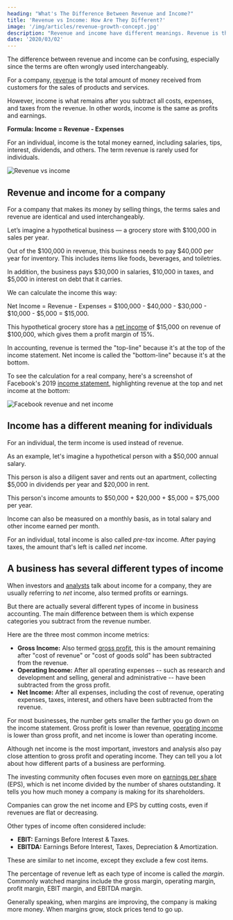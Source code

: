 ```yaml
---
heading: "What's The Difference Between Revenue and Income?"
title: 'Revenue vs Income: How Are They Different?'
image: '/img/articles/revenue-growth-concept.jpg'
description: "Revenue and income have different meanings. Revenue is the total amount of money received from sales, while income is what's left after paying all expenses."
date: '2020/03/02'
---
```


The difference between revenue and income can be confusing, especially since the terms are often wrongly used interchangeably.

For a company, [revenue](/term/revenue/) is the total amount of money received from customers for the sales of products and services.

However, income is what remains after you subtract all costs, expenses, and taxes from the revenue. In other words, income is the same as profits and earnings.

**Formula: Income = Revenue - Expenses**

For an individual, income is the total money earned, including salaries, tips, interest, dividends, and others. The term revenue is rarely used for individuals.

<img
	src="/img/articles/revenue-vs-income.png"
	alt="Revenue vs income"
	width={917}
	height={439}
	className="add-border"
/>

## Revenue and income for a company

For a company that makes its money by selling things, the terms sales and revenue are identical and used interchangeably.

Let’s imagine a hypothetical business — a grocery store with $100,000 in sales per year.

Out of the $100,000 in revenue, this business needs to pay $40,000 per year for inventory. This includes items like foods, beverages, and toiletries.

In addition, the business pays $30,000 in salaries, $10,000 in taxes, and $5,000 in interest on debt that it carries.

We can calculate the income this way:

Net Income = Revenue - Expenses = $100,000 - $40,000 - $30,000 - $10,000 - $5,000 = $15,000.

This hypothetical grocery store has a [net income](/term/net-income/) of $15,000 on revenue of $100,000, which gives them a profit margin of 15%.

In accounting, revenue is termed the "top-line" because it's at the top of the income statement. Net income is called the "bottom-line" because it's at the bottom.

To see the calculation for a real company, here's a screenshot of Facebook's 2019 [income statement](/stocks/fb/financials/), highlighting revenue at the top and net income at the bottom:

<img
	src="/img/articles/facebook-revenue-and-income.png"
	alt="Facebook revenue and net income"
	width={546}
	height={350}
	className="add-border"
/>

## Income has a different meaning for individuals

For an individual, the term income is used instead of revenue.

As an example, let's imagine a hypothetical person with a $50,000 annual salary.

This person is also a diligent saver and rents out an apartment, collecting $5,000 in dividends per year and $20,000 in rent.

This person's income amounts to $50,000 + $20,000 + $5,000 = $75,000 per year.

Income can also be measured on a monthly basis, as in total salary and other income earned per month.

For an individual, total income is also called _pre-tax_ income. After paying taxes, the amount that's left is called _net_ income.

## A business has several different types of income

When investors and [analysts](/analyst-ratings-explained/) talk about income for a company, they are usually referring to _net_ income, also termed profits or earnings.

But there are actually several different types of income in business accounting. The main difference between them is which expense categories you subtract from the revenue number.

Here are the three most common income metrics:

-  **Gross Income:** Also termed [gross profit](/term/gross-profit/), this is the amount remaining after "cost of revenue" or "cost of goods sold" has been subtracted from the revenue.
-  **Operating Income:** After all operating expenses -- such as research and development and selling, general and administrative -- have been subtracted from the gross profit.
-  **Net Income:** After all expenses, including the cost of revenue, operating expenses, taxes, interest, and others have been subtracted from the revenue.

For most businesses, the number gets smaller the farther you go down on the income statement. Gross profit is lower than revenue, [operating income](/term/operating-income/) is lower than gross profit, and net income is lower than operating income.

Although net income is the most important, investors and analysis also pay close attention to gross profit and operating income. They can tell you a lot about how different parts of a business are performing.

The investing community often focuses even more on [earnings per share](/term/eps-earnings-per-share/) (EPS), which is net income divided by the number of shares outstanding. It tells you how much money a company is making for its shareholders.

Companies can grow the net income and EPS by cutting costs, even if revenues are flat or decreasing.

Other types of income often considered include:

-  **EBIT:** Earnings Before Interest & Taxes.
-  **EBITDA:** Earnings Before Interest, Taxes, Depreciation & Amortization.

These are similar to net income, except they exclude a few cost items.

The percentage of revenue left as each type of income is called the _margin_. Commonly watched margins include the gross margin, operating margin, profit margin, EBIT margin, and EBITDA margin.

Generally speaking, when margins are improving, the company is making more money. When margins grow, stock prices tend to go up.
